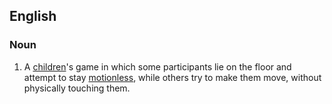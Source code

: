 ==English==
{{wikipedia}}

===Noun===
{{en-noun|-|head=[[sleeping]] [[lions]]}}

# {{context|games|lang=en}} A [[children]]'s game in which some participants lie on the floor and attempt to stay [[motionless]], while others try to make them move, without physically touching them.